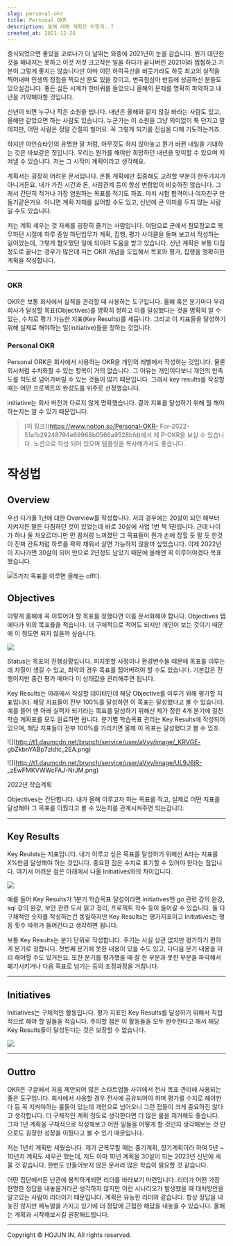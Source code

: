 ```yaml
---
slug: personal-okr
title: Personal OKR
description: 올해 새해 계획은 이렇게..?
created_at: 2021-12-26
---
```


종식되었으면 좋았을 코로나가 더 날뛰는 와중에 2021년이 눈을 감습니다. 뭔가 대단한 것을 해내지는 못하고 이것 저것 크고작은 일을 하다가
끝나버린 2021이라 찝찝하고 기분이 그렇게 좋지는 않습니다만 아마 이런 하락곡선을 비웃기라도 하듯 최고의 실적을 찍어내며 인생의 정점을
찍으신 분도 있을 것이고, 변곡점삼아 반등에 성공하신 분들도 있으실겁니다. 좋든 싫든 시계가 한바퀴를 돌았으니 올해의 문제를 명확히 파악하고
내년을 기약해야할 것입니다.

신년이 되면 누구나 작은 소원을 빕니다. 내년은 올해와 같지 않길 바라는 사람도 있고, 올해만 같았으면 하는 사람도 있습니다. 누군가는 이
소원을 그냥 의미없이 툭 던지고 말테지만, 어떤 사람은 정말 간절히 빌어요. 꼭 그렇게 되기를 진심을 다해 기도하는거죠.

하지만 아인슈타인의 유명한 말 처럼, 아무것도 하지 않아놓고 뭔가 바뀐 내일을 기대하는 것은 바보같은 짓입니다. 우리는 뭔가를 해야만
희망하던 내년을 맞이할 수 있으며 지켜낼 수 있습니다. 저는 그 시작이 계획이라고 생각해요.

계획서는 굉장히 어려운 문서입니다. 온통 계획에만 집중해도 고려할 부분이 한두가지가 아니거든요. 내가 가진 시간과 돈, 사람관계 등이 항상
변함없이 비슷하진 않습니다. 그래서 간단히 적거나 가장 염원하는 목표를 적기도 하죠. 마치 시험 합격이나 여자친구 만들기같은거요. 아니면
계획 자체를 싫어할 수도 있고, 신년에 큰 의미를 두지 않는 사람일 수도 있습니다.

저는 계획 세우는 것 자체를 굉장히 즐기는 사람입니다. 여담으로 군에서 참모장교로 복무하던 시절에 하루 종일 하던업무가 계획, 집행, 평가
사이클을 돌며 보고서 작성하는 일이었는데, 그렇게 혐오했던 일에 되이려 도움을 받고 있습니다. 신년 계획은 보통 다짐 정도로 끝나는 경우가
많은데 저는 OKR 개념을 도입해서 목표와 평가, 집행을 명확히한 계획을 작성합니다.

---

### OKR

OKR은 보통 회사에서 실적을 관리할 때 사용하는 도구입니다. 올해 혹은 분기마다 우리 회사가 달성할 목표(Objectives)를 명확히
정하고 이를 달성했다는 것을 명확히 알 수 있는, 수치로 평가 가능한 지표(Key Results)를 세웁니다. 그리고 이 지표들을 달성하기
위해 실제로 해야하는 일(initiative)들을 정하는 것입니다.

### Personal OKR

Personal ORK은 회사에서 사용하는 OKR을 개인의 레벨에서 작성하는 것입니다. 물론 회사처럼 수치화할 수 있는 항목이 거의
없습니다. 그 이유는 개인이다보니 개인의 만족도를 척도로 넘어가버릴 수 있는 것들이 많기 때문입니다. 그래서 key results를 작성할
때는 어떤 프로젝트의 완성도를 위주로 선정했습니다.

initiative는 회사 버전과 다르지 않게 명확했습니다. 결과 지표를 달성하기 위해 뭘 해야하는지는 알 수 있기 때문입니다.

> [이 링크](https://www.notion.so/Personal-OKR-
> For-2022-51afb29248794e69968b0566a9528bfd)에서 제 P-OKR을 보실 수 있습니다. 노션으로 작성 되어
> 있으며 템플릿을 복사해가셔도 좋습니다.

# 작성법

## Overview

우선 다가올 1년에 대한 Overview를 작성합니다. 저의 경우에는 20살이 되던 해부터 지켜지든 말든 다짐하던 것이 있었는데 바로
30살에 사업 1번 책 1권입니다. 근데 나이가 하나 둘 차오르더니만 먼 꿈처럼 느껴졌던 그 목표들이 뭔가 손에 잡힐 듯 말 듯 한것이 진짜
칸트처럼 하루를 꽉꽉 채워서 살면 가능하지 않을까 싶었습니다. 이제 2022년이 지나가면 30살이 되어 만으로 2년정도 남았기 때문에 올해엔
꼭 이루어야겠다 목표했습니다.

![](http://t1.daumcdn.net/brunch/service/user/aVyy/image/sP2DMJEi8wrUcxlC4BlbcTlBTH4.png)5가지
목표를 이루면 올해는 off다.

## Objectives

이렇게 올해에 꼭 이루어야 할 목표를 정했다면 이를 문서화해야 합니다. Objectives 탭에다가 위의 목표들을 적습니다. 더 구체적으로
적어도 되지만 개인이 보는 것이기 때문에 이 정도면 되지 않을까 싶습니다.

![](http://t1.daumcdn.net/brunch/service/user/aVyy/image/rwFwEvUpWFmqVVqO8-slEL8An9s.png)

Status는 목표의 진행상황입니다. 피치못할 사정이나 환경변수들 때문에 목표를 이루는 데 차질이 생길 수 있고, 최악의 경우 목표를
접어버려야 할 수도 있습니다. 기본값은 진행이지만 중간 평가 때마다 이 상태값을 관리해주면 됩니다.

Key Results는 아래에서 작성할 데이터인데 해당 Objective를 이루기 위해 평가할 지표입니다. 해당 지표들이 전부 100%를
달성하면 이 목표는 달성했다고 볼 수 있습니다. 예를 들어 맨 아래 실력자 되기라는 목표를 달성하기 위해선 제가 정한 4개 분기에 걸친 학습
계획표를 모두 완료하면 됩니다. 분기별 학습목표 관리는 Key Results에 작성되어 있으며, 해당 지표들이 전부 100%를 가리키면 올해
이 목표는 달성했다고 볼 수 있죠.

![](http://t1.daumcdn.net/brunch/service/user/aVyy/image/_KRVGE-
gbZkbnYABp7zldtc_2EA.png)

![](http://t1.daumcdn.net/brunch/service/user/aVyy/image/UL9J6iR-
\_zEwFMKVWWcFAJ-NrJM.png)

2022년 학습계획

Objectives는 간단합니다. 내가 올해 이루고자 하는 목표를 적고, 실제로 어떤 지표를 달성해야 그 목표를 이뤘다고 볼 수 있는지를
관계시켜주면 되는겁니다.

---

## Key Results

Key Reulsts는 지표입니다. 내가 이루고 싶은 목표를 달성하기 위해선 A라는 지표를 X%만큼 달성해야 하는 것입니다. 중요한 점은
수치로 표기할 수 있어야 한다는 점입니다. 여기서 어려운 점은 아래에서 나올 Initiatives와의 차이입니다.

![](http://t1.daumcdn.net/brunch/service/user/aVyy/image/qr7EHi60Cx3RIpgSaJbkUYEnyNk.png)

예를 들어 Key Results가 1분기 학습목표 달성이라면 initiatives엔 go 관련 강의 완강, sql 강의 완강, 보안 관련
도서 읽고 정리, 프로젝트 착수 등이 들어갈 수 있습니다. 둘 다 구체적인 숫자를 작성하는건 동일하지만 Key Results는 평가지표이고
Initiatives는 행동 횟수 따위가 들어간다고 생각하면 됩니다.

보통 Key Results는 분기 단위로 작성합니다. 주기는 사실 상관 없지만 평가하기 편하게 분기로 정합니다. 첫번째 분기에 못한 내용이
있을 수도 있고, 다다음 분기 내용을 미리 해야할 수도 있거든요. 또한 분기를 평가했을 때 잘 한 부분과 못한 부분을 파악해서 폐기시키거나
다음 목표로 넘기는 등의 조정과정을 거칩니다.

---

## Initiatives

Initiatives는 구체적인 활동입니다. 평가 지표인 Key Results를 달성하기 위해서 직접적으로 해야 할 일들을 적습니다. 주의할
점은 이 활동들을 모두 완수한다고 해서 해당 Key Results들이 달성된다는 것은 보장할 수 없습니다.

![](http://t1.daumcdn.net/brunch/service/user/aVyy/image/aWSNSCzp5rG6cXhfZFc8QlIbcio.png)

---

## Outtro

OKR은 구글에서 처음 제안되어 많은 스타트업들 사이에서 전사 목표 관리에 사용되는 좋은 도구입니다. 회사에서 사용할 경우 전사에 공유되어야
하며 평가를 수치로 해야한다 등 꼭 지켜야하는 룰들이 있는데 개인으로 넘어오니 그런 점들이 크게 중요하진 않다고 생각합니다. 더 구체적인
계획 정도로 생각한다면 더 많은 룰을 제거해도 좋습니다. 그저 1년 계획을 구체적으로 작성해보고 어떤 일들을 어떻게 할 것인지 생각해보는 것
만으로도 굉장한 성장을 이뤘다고 볼 수 있기 때문입니다.

저는 1년치 계획만 세웠습니다. 제가 군복무할 때는 중기계획, 장기계획이라 하여 5년 ~ 10년치 계획도 세우곤 했는데, 저도 아마 10년
계획을 30살이 되는 2023년 신년에 세울 것 같습니다. 한번도 만들어보지 않은 문서라 많은 학습이 필요할 것 같습니다.

어떤 집단에서든 난관에 봉착하게되면 리더를 바라보기 마련입니다. 리더가 어떤 가장 현명한 정답을 내놓을거라곤 생각하지 않지만 이런 시나리오가
발생했을 때 대처방안을 알고있는 사람이 리더이기 때문입니다. 계획은 유능한 리더와 같습니다. 항상 정답을 내놓진 않지만 메뉴얼을 가지고
있기에 더 정답에 근접한 해답을 내놓을 수 있습니다. 올해는 계획과 시작해보시길 권장해드립니다.

---

Copyright © HOJUN IN. All rights reserved.
